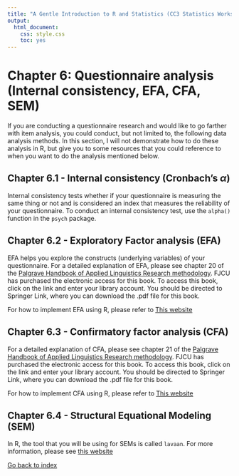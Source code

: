 ```yaml
---
title: "A Gentle Introduction to R and Statistics (CC3 Statistics Workshop)"
output:
  html_document:
    css: style.css
    toc: yes
---
```


# Chapter 6: Questionnaire analysis (Internal consistency, EFA, CFA, SEM)

If you are conducting a questionnaire research and would like to go farther with item analysis, you could conduct, but not limited to, the following data analysis methods. In this section, I will not demonstrate how to do these analysis in R, but give you to some resources that you could reference to when you want to do the analysis mentioned below.

## Chapter 6.1 - Internal consistency (Cronbach's $\alpha$)
Internal consistency tests whether if your questionnaire is measuring the same thing or not and is considered an index that measures the reliability of your questionnaire. To conduct an internal consistency test, use the `alpha()` function in the `psych` package. 

## Chapter 6.2 - Exploratory Factor analysis (EFA)
EFA helps you explore the constructs (underlying variables) of your questionnaire. For a detailed explanation of EFA, please see chapter 20 of the [Palgrave Handbook of Applied Linguistics Research methodology](https://autorpa.lib.fju.edu.tw/login?url=https://doi.org/10.1057/978-1-137-59900-1). FJCU has purchased the electronic access for this book. To access this book, click on the link and enter your library account. You should be directed to Springer Link, where you can download the .pdf file for this book. 

For how to implement EFA using R, please refer to [This website](https://stats.idre.ucla.edu/spss/seminars/introduction-to-factor-analysis/a-practical-introduction-to-factor-analysis/)

## Chapter 6.3 - Confirmatory factor analysis (CFA) 
For a detailed explanation of CFA, please see chapter 21 of the [Palgrave Handbook of Applied Linguistics Research methodology](https://autorpa.lib.fju.edu.tw/login?url=https://doi.org/10.1057/978-1-137-59900-1). FJCU has purchased the electronic access for this book. To access this book, click on the link and enter your library account. You should be directed to Springer Link, where you can download the .pdf file for this book. 

For how to implement CFA using R, please refer to [This website](https://stats.idre.ucla.edu/r/seminars/rcfa/)

## Chapter 6.4 - Structural Equational Modeling (SEM)
In R, the tool that you will be using for SEMs is called `lavaan`. For more information, please see [this website](https://stats.idre.ucla.edu/r/seminars/rsem/)




[Go back to index](https://ludougan123234.github.io/Index.html)